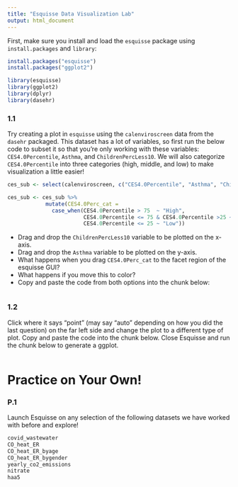 ```yaml
---
title: "Esquisse Data Visualization Lab"
output: html_document
---
```


First, make sure you install and load the `esquisse` package using `install.packages` and `library`:

```r
install.packages("esquisse")
install.packages("ggplot2")
```

```r
library(esquisse)
library(ggplot2)
library(dplyr)
library(dasehr)
```

### 1.1

Try creating a plot in `esquisse` using the `calenviroscreen` data from the `dasehr` packaged. This dataset has a lot of variables, so first run the below code to subset it so that you're only working with these variables: `CES4.0Percentile`,  `Asthma`, and `ChildrenPercLess10`. We will also categorize `CES4.0Percentile` into three categories (high, middle, and low) to make visualization a little easier!

```r
ces_sub <- select(calenviroscreen, c("CES4.0Percentile", "Asthma", "ChildrenPercLess10"))

ces_sub <- ces_sub %>% 
            mutate(CES4.0Perc_cat = 
              case_when(CES4.0Percentile > 75  ~ "High", 
                        CES4.0Percentile <= 75 & CES4.0Percentile >25 ~ "Middle",
                        CES4.0Percentile <= 25 ~ "Low"))
```

-   Drag and drop the `ChildrenPercLess10` variable to be plotted on the x-axis.
-   Drag and drop the `Asthma` variable to be plotted on the y-axis.
-   What happens when you drag `CES4.0Perc_cat` to the facet region of the esquisse GUI?
-   What happens if you move this to color?
-   Copy and paste the code from both options into the chunk below:

```r

```

### 1.2

Click where it says "point" (may say "auto" depending on how you did the last question) on the far left side and change the plot to a different type of plot. Copy and paste the code into the chunk below. Close Esquisse and run the chunk below to generate a ggplot.

```r

```


# Practice on Your Own!

### P.1

Launch Esquisse on any selection of the following datasets we have worked with before and explore!

```r
covid_wastewater
CO_heat_ER
CO_heat_ER_byage
CO_heat_ER_bygender
yearly_co2_emissions
nitrate
haa5
```

```r

```
